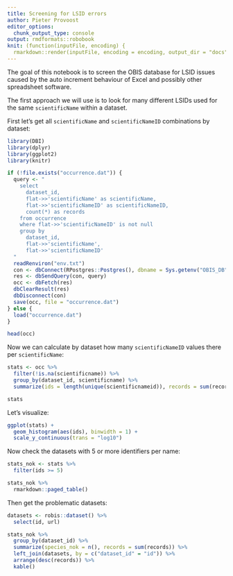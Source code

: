 ```yaml
---
title: Screening for LSID errors
author: Pieter Provoost
editor_options: 
  chunk_output_type: console
output: rmdformats::robobook
knit: (function(inputFile, encoding) {
  rmarkdown::render(inputFile, encoding = encoding, output_dir = "docs") })    
---
```


The goal of this notebook is to screen the OBIS database for LSID issues caused by the auto increment behaviour of Excel and possibly other spreadsheet software.

The first approach we will use is to look for many different LSIDs used for the same `scientificName` within a dataset.

First let's get all `scientificName` and `scientificNameID` combinations by dataset:

```r
library(DBI)
library(dplyr)
library(ggplot2)
library(knitr)

if (!file.exists("occurrence.dat")) {
  query <- "
    select
      dataset_id,
      flat->>'scientificName' as scientificName,
      flat->>'scientificNameID' as scientificNameID,
      count(*) as records
    from occurrence
    where flat->>'scientificNameID' is not null
    group by
      dataset_id,
      flat->>'scientificName',
      flat->>'scientificNameID'
  "
  readRenviron("env.txt")
  con <- dbConnect(RPostgres::Postgres(), dbname = Sys.getenv("OBIS_DB"), host = Sys.getenv("OBIS_HOST"), port = Sys.getenv("OBIS_PORT"), user = Sys.getenv("OBIS_USER"), password = Sys.getenv("OBIS_PASSWORD"), bigint = "integer")
  res <- dbSendQuery(con, query)
  occ <- dbFetch(res)
  dbClearResult(res)
  dbDisconnect(con)
  save(occ, file = "occurrence.dat")
} else {
  load("occurrence.dat")
}

head(occ)
```

Now we can calculate by dataset how many `scientificNameID` values there per `scientificName`:

```r
stats <- occ %>%
  filter(!is.na(scientificname)) %>%
  group_by(dataset_id, scientificname) %>%
  summarize(ids = length(unique(scientificnameid)), records = sum(records))

stats
```

Let's visualize:

```r
ggplot(stats) +
  geom_histogram(aes(ids), binwidth = 1) +
  scale_y_continuous(trans = "log10")
```

Now check the datasets with 5 or more identifiers per name:

```r
stats_nok <- stats %>%
  filter(ids >= 5)

stats_nok %>%
  rmarkdown::paged_table()
```

Then get the problematic datasets:

```r
datasets <- robis::dataset() %>%
  select(id, url)

stats_nok %>%
  group_by(dataset_id) %>%
  summarize(species_nok = n(), records = sum(records)) %>%
  left_join(datasets, by = c("dataset_id" = "id")) %>%
  arrange(desc(records)) %>%
  kable()
```